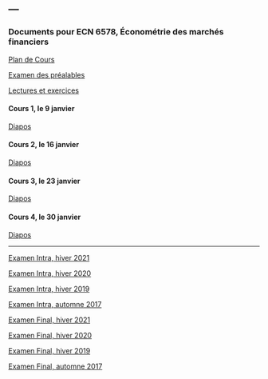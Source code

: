 ---
---

<link rel="stylesheet" href="styles.css" type="text/css">

### Documents pour ECN 6578, Économétrie des marchés financiers

[Plan de Cours](./ECN6578/ECN6578A-H23-PC.pdf)

[Examen des préalables](./ECN6578/examen_prealables.pdf)

[Lectures et exercices](./ECN6578/LX.pdf)

#### Cours 1, le 9 janvier
  
[Diapos](./ECN6578/ECN6578_1.pdf)

#### Cours 2, le 16 janvier

[Diapos](./ECN6578/ECN6578_2.pdf)

#### Cours 3, le 23 janvier

[Diapos](./ECN6578/ECN6578_3.pdf)

#### Cours 4, le 30 janvier

[Diapos](./ECN6578/ECN6578_4.pdf)

***

[Examen Intra, hiver 2021](./ECN6578/EI21.pdf)

[Examen Intra, hiver 2020](./ECN6578/EI20.pdf)

[Examen Intra, hiver 2019](./ECN6578/EI19.pdf)

[Examen Intra, automne 2017](./ECN6578/ECN6578A_EI17.pdf)

[Examen Final, hiver 2021](./ECN6578/EF21.pdf)

[Examen Final, hiver 2020](./ECN6578/EF20.pdf)

[Examen Final, hiver 2019](./ECN6578/EF19.pdf)

[Examen Final, automne 2017](./ECN6578/EF17A.pdf)

